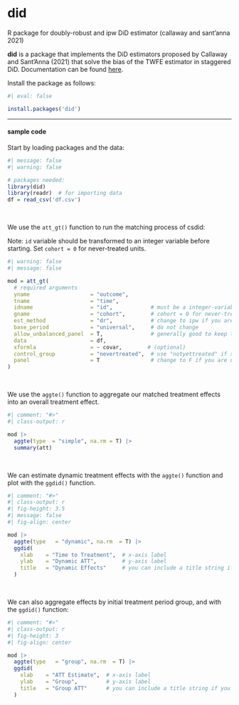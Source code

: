 # did {.unnumbered}

::: small
R package for doubly-robust and ipw DiD estimator (callaway and sant'anna 2021)
:::

**did** is a package that implements the DiD estimators proposed by Callaway and Sant'Anna (2021) that solve the bias of the TWFE estimator in staggered DiD. Documentation can be found [here](https://bcallaway11.github.io/did/index.html).

Install the package as follows:

```r
#| eval: false

install.packages('did')
```

------------------------------------------------------------------------

#### sample code

Start by loading packages and the data:

```r
#| message: false
#| warning: false

# packages needed:
library(did)
library(readr)  # for importing data
df = read_csv('df.csv')
```

<br />

We use the `att_gt()` function to run the matching process of csdid:

::: small
Note: `id` variable should be transformed to an integer variable before starting. Set `cohort = 0` for never-treated units.
:::

```r
#| warning: false
#| message: false

mod = att_gt(
  # required arguments
  yname                   = "outcome",
  tname                   = "time",
  idname                  = "id",            # must be a integer-variable
  gname                   = "cohort",        # cohort = 0 for never-treated
  est_method              = "dr",            # change to ipw if you are having issues
  base_period             = "universal",     # do not change
  allow_unbalanced_panel  = T,               # generally good to keep this T
  data                    = df,
  xformla                 = ~ covar,        # (optional)
  control_group           = "nevertreated",  # use "notyettreated" if sample size is small
  panel                   = T                # change to F if you are using rep. cross-section
)
```

<br />

We use the `aggte()` function to aggregate our matched treatment effects into an overall treatment effect.

```r
#| comment: "#>"
#| class-output: r

mod |>
  aggte(type  = "simple", na.rm = T) |>
  summary(att)
```

<br />

We can estimate dynamic treatment effects with the `aggte()` function and plot with the `ggdid()` function.

```r
#| comment: "#>"
#| class-output: r
#| fig-height: 3.5
#| message: false
#| fig-align: center

mod |>
  aggte(type   = "dynamic", na.rm  = T) |>
  ggdid(
    xlab    = "Time to Treatment",  # x-axis label
    ylab    = "Dynamic ATT",        # y-axis label
    title   = "Dynamic Effects"     # you can include a title string if you want
  )
```

<br />

We can also aggregate effects by initial treatment period group, and with the `ggdid()` function:

```r
#| comment: "#>"
#| class-output: r
#| fig-height: 3
#| fig-align: center

mod |>
  aggte(type   = "group", na.rm  = T) |>
  ggdid(
    xlab    = "ATT Estimate",  # x-axis label
    ylab    = "Group",         # y-axis label
    title   = "Group ATT"      # you can include a title string if you want
  )
```
